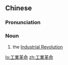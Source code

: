 {{also|工业革命}}
==Chinese==
{{zh-forms|s=工业革命|type=22}}

===Pronunciation===
{{zh-pron
|m=Gōngyè Gémìng
|cat=n
}}

===Noun===
{{zh-noun}}

# the [[Industrial Revolution]]

[[lo:工業革命]]
[[zh:工業革命]]